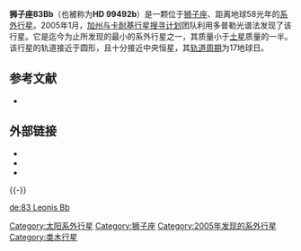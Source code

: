 {{Infobox Planet
| bgcolour = #A0B0FF
| image =
| caption =
| name = 狮子座83Bb
| parent star = yes
| star = 狮子座83B
| planet = 
| constell = 狮子座
| distance = 57.61光年
| RA = {{RA|11|26|45.32}}
| DEC = {{DEC|+3|0|47.18}}
| class = K2V
| discovery = yes
| discovery_ref = 
| discoverer = 杰弗里·马西、保罗·巴特尔和斯蒂芬·沃格特等人
| discovered = 2005年1月25日
| discovery_method = 多普勒光谱法
| semimajor = 0.1232 ± 0.0071天文单位
| semiminor = 
| orbital_circ = 
| eccentricity = 0.254 ± 0.092
| period = 17.0431 ± 0.047地球日
| inclination = 
| long_periastron = 219 ± 22°
| time_periastron = 2,450,468.7 ± 1.4儒略日
| semi-amp = 9.8 ± 1.0m/s
| physical_characteristics = yes
| mean_radius = 
| density = 
| surface_grav = 
| mass = 
| minimum_mass = 0.109 ± 0.013倍木星质量
| single_temperature = ~552K
| magnitude =
}}

'''狮子座83Bb'''（也被称为'''HD 99492b'''）是一颗位于[[狮子座|狮子座]]、距离地球58光年的[[系外行星|系外行星]]。2005年1月，[[加州与卡耐基行星搜寻计划|加州与卡耐基行星搜寻计划]]团队利用多普勒光谱法发现了该行星。它是迄今为止所发现的最小的系外行星之一，其质量小于[[土星|土星]]质量的一半。该行星的轨道接近于圆形，且十分接近中央恒星，其[[轨道周期|轨道周期]]为17地球日。

==参考文献==
*{{cite journal | url=http://www.iop.org/EJ/article/0004-637X/619/1/570/60844.html | author=Marcy ''et al.'' | title=Five New Extrasolar Planets | journal=The [[Astrophysical_Journal|Astrophysical Journal]] | volume=619 | year=2005 | issue=1 | pages=570–584 | doi=10.1086/426384 | access-date=2009-06-01 | archive-date=2012-02-16 | archive-url=https://www.webcitation.org/65ULNoSKl?url=http://iopscience.iop.org/0004-637X/619/1/570/fulltext/ | dead-url=no }}

==外部链接==
* {{cite web |url=http://www.solstation.com/stars2/83leo2.htm |title=83 Leonis AB |accessdate=2008-06-20 |work=SolStation |archive-date=2008-07-25 |archive-url=https://web.archive.org/web/20080725012355/http://www.solstation.com/stars2/83leo2.htm |dead-url=no }}
* {{cite web |url=http://www.extrasolar.net/planettour.asp?PlanetID=279 |title=HD 99492 b |accessdate=2008-06-20 |work=Extrasolar Visions |deadurl=yes |archiveurl=https://web.archive.org/web/20071110023039/http://www.extrasolar.net/planettour.asp?PlanetID=279 |archivedate=2007-11-10 }}
* {{cite web |url=http://exoplanet.eu/planet.php?p1=HD+99492&p2=b |title=Notes for planet HD 99492 b |accessdate=2008-06-20 |work=The Extrasolar Planets Encyclopaedia |archive-date=2012-05-11 |archive-url=https://www.webcitation.org/67aagQkeM?url=http://exoplanet.eu/planet.php?p1=HD+99492 |dead-url=no }}
{{-}}
{{Sky|11|26|45.32|+|03|00|47.18|57.61}}
[[Category:太阳系外行星|Category:太阳系外行星]]
[[Category:狮子座|Category:狮子座]]
[[Category:2005年发现的系外行星|Category:2005年发现的系外行星]]
[[Category:类木行星|Category:类木行星]]


{{天文小作品}}

[[de:83_Leonis_Bb|de:83 Leonis Bb]]